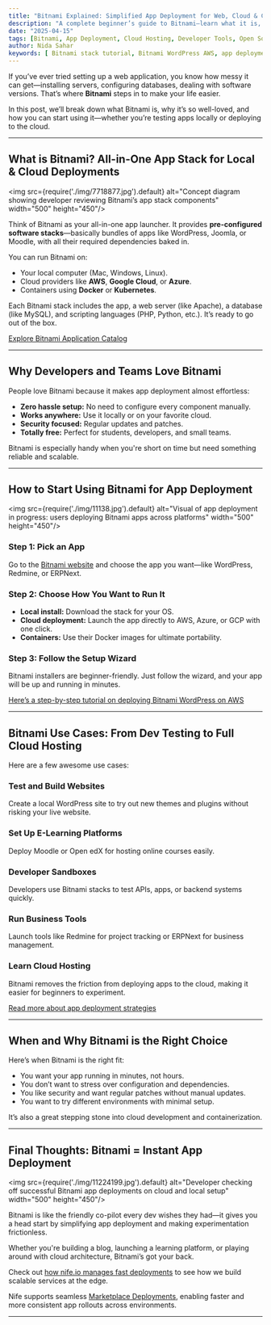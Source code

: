 ```yaml
---
title: "Bitnami Explained: Simplified App Deployment for Web, Cloud & Containers"
description: "A complete beginner’s guide to Bitnami—learn what it is, why developers love it, and how to deploy apps easily on local machines, cloud providers, and containers."
date: "2025-04-15"
tags: [Bitnami, App Deployment, Cloud Hosting, Developer Tools, Open Source]
author: Nida Sahar
keywords: [ Bitnami stack tutorial, Bitnami WordPress AWS, app deployment tools, cloud app launcher,install WordPress locally, Bitnami on Docker, Bitnami for developers, deploy apps faster,containerized app hosting, open source deployment stack]
---
```




If you’ve ever tried setting up a web application, you know how messy it can get—installing servers, configuring databases, dealing with software versions. That’s where **Bitnami** steps in to make your life easier.

In this post, we’ll break down what Bitnami is, why it’s so well-loved, and how you can start using it—whether you’re testing apps locally or deploying to the cloud.

---

## What is Bitnami? All-in-One App Stack for Local & Cloud Deployments

<img src={require('./img/7718877.jpg').default} alt="Concept diagram showing developer reviewing Bitnami’s app stack components" width="500" height="450"/>
<br/>

Think of Bitnami as your all-in-one app launcher. It provides **pre-configured software stacks**—basically bundles of apps like WordPress, Joomla, or Moodle, with all their required dependencies baked in.

You can run Bitnami on:
- Your local computer (Mac, Windows, Linux).
- Cloud providers like **AWS**, **Google Cloud**, or **Azure**.
- Containers using **Docker** or **Kubernetes**.

Each Bitnami stack includes the app, a web server (like Apache), a database (like MySQL), and scripting languages (PHP, Python, etc.). It’s ready to go out of the box.

[Explore Bitnami Application Catalog](https://bitnami.com/application-catalog)

---

## Why Developers and Teams Love Bitnami

People love Bitnami because it makes app deployment almost effortless:

- **Zero hassle setup:** No need to configure every component manually.
- **Works anywhere:** Use it locally or on your favorite cloud.
- **Security focused:** Regular updates and patches.
- **Totally free:** Perfect for students, developers, and small teams.

Bitnami is especially handy when you're short on time but need something reliable and scalable.

---

## How to Start Using Bitnami for App Deployment

<img src={require('./img/11138.jpg').default} alt="Visual of app deployment in progress: users deploying Bitnami apps across platforms" width="500" height="450"/>
<br/>

### Step 1: Pick an App
Go to the [Bitnami website](https://bitnami.com/stacks) and choose the app you want—like WordPress, Redmine, or ERPNext.

### Step 2: Choose How You Want to Run It
- **Local install:** Download the stack for your OS.
- **Cloud deployment:** Launch the app directly to AWS, Azure, or GCP with one click.
- **Containers:** Use their Docker images for ultimate portability.

### Step 3: Follow the Setup Wizard
Bitnami installers are beginner-friendly. Just follow the wizard, and your app will be up and running in minutes.

[Here’s a step-by-step tutorial on deploying Bitnami WordPress on AWS](https://docs.bitnami.com/aws/apps/wordpress/)

---

## Bitnami Use Cases: From Dev Testing to Full Cloud Hosting

Here are a few awesome use cases:

###  Test and Build Websites
Create a local WordPress site to try out new themes and plugins without risking your live website.

###  Set Up E-Learning Platforms
Deploy Moodle or Open edX for hosting online courses easily.

###  Developer Sandboxes
Developers use Bitnami stacks to test APIs, apps, or backend systems quickly.

###  Run Business Tools
Launch tools like Redmine for project tracking or ERPNext for business management.

###  Learn Cloud Hosting
Bitnami removes the friction from deploying apps to the cloud, making it easier for beginners to experiment.

[Read more about app deployment strategies](https://docs.bitnami.com/aws/)

---

##  When and Why Bitnami is the Right Choice

Here’s when Bitnami is the right fit:
- You want your app running in minutes, not hours.
- You don’t want to stress over configuration and dependencies.
- You like security and want regular patches without manual updates.
- You want to try different environments with minimal setup.

It’s also a great stepping stone into cloud development and containerization.

---

## Final Thoughts: Bitnami = Instant App Deployment

<img src={require('./img/11224199.jpg').default} alt="Developer checking off successful Bitnami app deployments on cloud and local setup" width="500" height="450"/>
<br/>

Bitnami is like the friendly co-pilot every dev wishes they had—it gives you a head start by simplifying app deployment and making experimentation frictionless.

Whether you're building a blog, launching a learning platform, or playing around with cloud architecture, Bitnami’s got your back.

Check out [how nife.io manages fast deployments](https://nife.io/solutions/Deploy%20Containarized%20Apps)  to see how we build scalable services at the edge.

Nife supports seamless [Marketplace Deployments](https://nife.io/solutions/Marketplace%20Deployments), enabling faster and more consistent app rollouts across environments.

---



